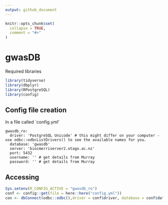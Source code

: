 ```yaml
---
output: github_document
---
```


<!-- README.md is generated from README.Rmd. Please edit that file -->

```r
knitr::opts_chunk$set(
  collapse = TRUE,
  comment = "#>"
)
```

# gwasDB

Required libraries
```r
library(tidyverse)
library(dbplyr)
library(RPostgreSQL)
library(config)
```

## Config file creation

In a file called `config.yml'
```
gwasdb_ro:
  driver: 'PostgreSQL Unicode' # this might differ on your computer - use odbc::odbcListDrivers() to see the available names for you.
  database: 'gwasdb'
  server: 'biocmerriserver2.otago.ac.nz'
  port: 5432
  username: '' # get details from Murray
  password: '' # get details from Murray
```



## Accessing

```r
Sys.setenv(R_CONFIG_ACTIVE = "gwasdb_ro")
conf <- config::get(file = here::here("config.yml"))
con <- dbConnect(odbc::odbc(),driver = conf$driver, database = conf$database, servername = conf$server, port = conf$port, UID = conf$user, PWD = conf$password , timeout = 100)
```

